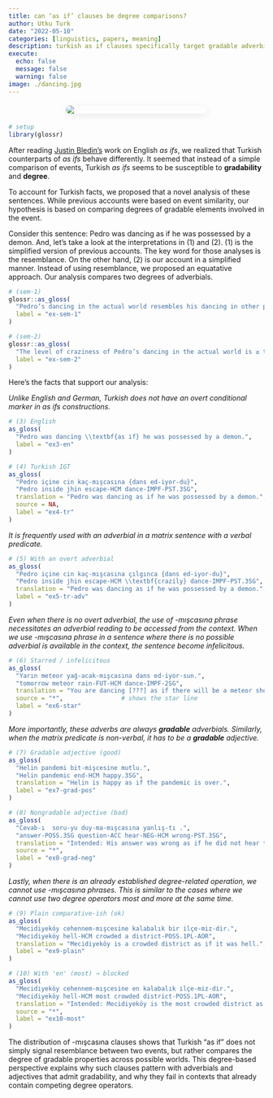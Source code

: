 ```yaml
---
title: can ‘as if’ clauses be degree comparisons?
author: Utku Turk
date: "2022-05-10"
categories: [linguistics, papers, meaning]
description: turkish as if clauses specifically target gradable adverbials and adjectives, pointing to a degree-based analysis
execute:
  echo: false
  message: false
  warning: false
image: ./dancing.jpg
---
```



![](dancing.jpg){.preview-image}

```r
# setup
library(glossr)

```


After reading [Justin Bledin’s](https://www.jbledin.com/papers) work on English *as ifs*, we realized that Turkish counterparts of *as ifs* behave differently. It seemed that instead of a simple comparison of events, Turkish *as ifs* seems to be susceptible to **gradability** and **degree**. 

To account for Turkish facts, we proposed that a novel analysis of these sentences. While previous accounts were based on event similarity, our hypothesis is based on comparing degrees of gradable elements involved in the event.

Consider this sentence: Pedro was dancing as if he was possessed by a demon. And, let's take a look at the interpretations in (1) and (2). (1) is the simplified version of previous accounts. The key word for those analyses is the resemblance. On the other hand, (2) is our account in a simplified manner. Instead of using resemblance, we proposed an equatative approach. Our analysis compares two degrees of adverbials.

```r
# (sem-1)
glossr::as_gloss(
  "Pedro’s dancing in the actual world resembles his dancing in other possible worlds where he is possessed by a demon.",
  label = "ex-sem-1"
)

# (sem-2)
glossr::as_gloss(
  "The level of craziness of Pedro’s dancing in the actual world is ≥ the level of craziness of his dancing in other possible worlds where he is possessed by a demon.",
  label = "ex-sem-2"
)

```


Here's the facts that support our analysis: 


*Unlike English and German, Turkish does not have an overt conditional marker in as ifs constructions.*

```r
# (3) English
as_gloss(
  "Pedro was dancing \\textbf{as if} he was possessed by a demon.",
  label = "ex3-en"
)

# (4) Turkish IGT
as_gloss(
  "Pedro içine cin kaç-mışcasına {dans ed-iyor-du}",
  "Pedro inside jhin escape-HCM dance-IMPF-PST.3SG",
  translation = "Pedro was dancing as if he was possessed by a demon.",
  source = NA,
  label = "ex4-tr"
)
```


*It is frequently used with an adverbial in a matrix sentence with a verbal predicate.*

```r
# (5) With an overt adverbial
as_gloss(
  "Pedro içine cin kaç-mışcasına çılgınca {dans ed-iyor-du}",
  "Pedro inside jhin escape-HCM \\textbf{crazily} dance-IMPF-PST.3SG",
  translation = "Pedro was dancing as if he was possessed by a demon.",
  label = "ex5-tr-adv"
)

```

*Even when there is no overt adverbial, the use of -mışcasına phrase necessitates an adverbial reading to be accessed from the context. When we use -mışcasına phrase in a sentence where there is no possible adverbial is available in the context, the sentence become infelicitous.*

```r
# (6) Starred / infelicitous
as_gloss(
  "Yarın meteor yağ-acak-mışcasına dans ed-iyor-sun.",
  "tomorrow meteor rain-FUT-HCM dance-IMPF-2SG",
  translation = "You are dancing [???] as if there will be a meteor shower tomorrow.",
  source = "*",                # shows the star line
  label = "ex6-star"
)
```

*More importantly, these adverbs are always **gradable** adverbials. Similarly, when the matrix predicate is non-verbal, it has to be a **gradable** adjective.*

```r
# (7) Gradable adjective (good)
as_gloss(
  "Helin pandemi bit-mişcesine mutlu.",
  "Helin pandemic end-HCM happy.3SG",
  translation = "Helin is happy as if the pandemic is over.",
  label = "ex7-grad-pos"
)

# (8) Nongradable adjective (bad)
as_gloss(
  "Cevab-ı  soru-yu duy-ma-mışcasına yanlış-tı .",
  "answer-POSS.3SG question-ACC hear-NEG-HCM wrong-PST.3SG",
  translation = "Intended: His answer was wrong as if he did not hear the question.",
  source = "*",
  label = "ex8-grad-neg"
)

```


*Lastly, when there is an already established degree-related operation, we cannot use -mışcasına phrases. This is similar to the cases where we cannot use two degree operators most and more at the same time.*


```r
# (9) Plain comparative-ish (ok)
as_gloss(
  "Mecidiyeköy cehennem-mışcesine kalabalık bir ilçe-miz-dir.",
  "Mecidiyeköy hell-HCM crowded a district-POSS.1PL-AOR",
  translation = "Mecidiyeköy is a crowded district as if it was hell.",
  label = "ex9-plain"
)

# (10) With 'en' (most) → blocked
as_gloss(
  "Mecidiyeköy cehennem-mışcesine en kalabalık ilçe-miz-dir.",
  "Mecidiyeköy hell-HCM most crowded district-POSS.1PL-AOR",
  translation = "Intended: Mecidiyeköy is the most crowded district as if it was hell.",
  source = "*",
  label = "ex10-most"
)

```




The distribution of -mışcasına clauses shows that Turkish “as if” does not simply signal resemblance between two events, but rather compares the degree of gradable properties across possible worlds. This degree-based perspective explains why such clauses pattern with adverbials and adjectives that admit gradability, and why they fail in contexts that already contain competing degree operators. 


<style>
      .preview-image {
        display: block;
        margin: 1.2rem auto;
        max-width: 55%;      /* adjust size */
        border-radius: 10px; /* optional rounded corners */
        box-shadow: 0 4px 14px rgba(0,0,0,.08);
      }
</style>
